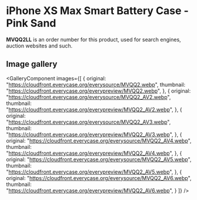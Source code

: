 
# iPhone XS Max Smart Battery Case - Pink Sand

<Callout type='info' emoji='👉🏻'>**MVQQ2LL** is an order number for this product, used for search engines, auction websites and such.</Callout>

## Image gallery

<GalleryComponent
    images={[
      {
        original: "https://cloudfront.everycase.org/everysource/MVQQ2.webp",
        thumbnail: "https://cloudfront.everycase.org/everypreview/MVQQ2.webp",
      },
      {
        original: "https://cloudfront.everycase.org/everysource/MVQQ2_AV2.webp",
        thumbnail: "https://cloudfront.everycase.org/everypreview/MVQQ2_AV2.webp",
      },
      {
        original: "https://cloudfront.everycase.org/everysource/MVQQ2_AV3.webp",
        thumbnail: "https://cloudfront.everycase.org/everypreview/MVQQ2_AV3.webp",
      },
      {
        original: "https://cloudfront.everycase.org/everysource/MVQQ2_AV4.webp",
        thumbnail: "https://cloudfront.everycase.org/everypreview/MVQQ2_AV4.webp",
      },
      {
        original: "https://cloudfront.everycase.org/everysource/MVQQ2_AV5.webp",
        thumbnail: "https://cloudfront.everycase.org/everypreview/MVQQ2_AV5.webp",
      },
      {
        original: "https://cloudfront.everycase.org/everysource/MVQQ2_AV6.webp",
        thumbnail: "https://cloudfront.everycase.org/everypreview/MVQQ2_AV6.webp",
      }
    ]}
  />

